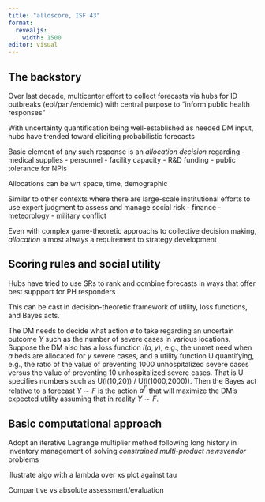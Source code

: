 ```yaml
---
title: "alloscore, ISF 43"
format:
  revealjs: 
    width: 1500
editor: visual
---
```


## The backstory

Over last decade, multicenter effort to collect forecasts via hubs for ID outbreaks (epi/pan/endemic)
with central purpose to "inform public health responses" 

With uncertainty quantification being well-established as needed DM input, 
hubs have trended toward eliciting probabilistic forecasts

Basic element of any such response is an *allocation decision* regarding
 - medical supplies
 - personnel 
 - facility capacity
 - R&D funding
 - public tolerance for NPIs

Allocations can be wrt space, time, demographic 

Similar to other contexts where there are large-scale institutional efforts to use expert judgment to assess and manage social risk
 - finance
 - meteorology
 - military conflict

Even with complex game-theoretic approachs to collective decision making,
*allocation* almost always a requirement to strategy development

## Scoring rules and social utility

Hubs have tried to use SRs to rank and combine forecasts in ways that offer best suppport for PH responders

This can be cast in decision-theoretic framework of utility, loss functions, and Bayes acts.

The DM needs to decide what action $a$ to take regarding an uncertain outcome $Y$ such as the number of severe cases in various locations.
Suppose the DM also has
a loss function $l(a,y)$, e.g., the unmet need when $a$ beds are allocated for $y$ severe cases,
and a utility function U quantifying, e.g., the ratio of the value of preventing 1000 unhospitalized severe cases versus the value of preventing 10 unhospitalized severe cases.  That is U specifies numbers such as U(l(10,20)) / U(l(1000,2000)).
Then the Bayes act relative to a forecast $Y \sim F$ is the action $a^F$ that will maximize the DM’s expected utility assuming that in reality $Y \sim F$.


## Basic computational approach

Adopt an iterative Lagrange multiplier method following long history in inventory management of solving
*constrained multi-product newsvendor* problems

illustrate algo with a lambda over xs plot against tau




Comparitive vs absolute assessment/evaluation